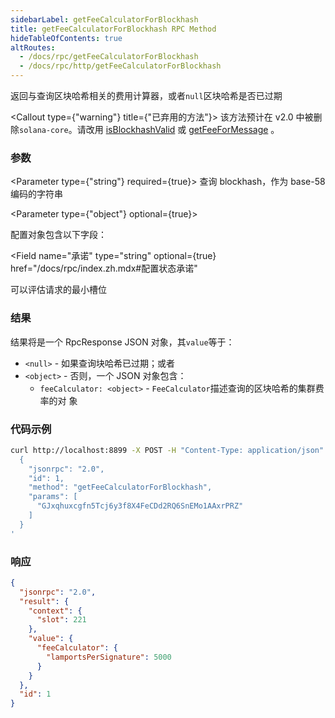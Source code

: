 ```yaml
---
sidebarLabel: getFeeCalculatorForBlockhash
title: getFeeCalculatorForBlockhash RPC Method
hideTableOfContents: true
altRoutes:
  - /docs/rpc/getFeeCalculatorForBlockhash
  - /docs/rpc/http/getFeeCalculatorForBlockhash
---
```


返回与查询区块哈希相关的费用计算器，或者`null`区块哈希是否已过期

<Callout type={"warning"} title={"已弃用的方法"}>
  该方法预计在 v2.0 中被删除`solana-core`。请改用
  [isBlockhashValid](/docs/rpc/http/isBlockhashValid) 或
  [getFeeForMessage](/docs/rpc/http/getFeeForMessage) 。
</Callout>

<DocSideBySide>

<DocLeftSide>

### 参数

<Parameter type={"string"} required={true}>
  查询 blockhash，作为 base-58 编码的字符串
</Parameter>

<Parameter type={"object"} optional={true}>

配置对象包含以下字段：

<Field
  name="承诺"
  type="string"
  optional={true}
  href="/docs/rpc/index.zh.mdx#配置状态承诺"
></Field>

<Field name="minContextSlot" type="number" optional={true}>
  可以评估请求的最小槽位
</Field>

</Parameter>

### 结果

结果将是一个 RpcResponse JSON 对象，其`value`等于：

- `<null>` - 如果查询块哈希已过期；或者
- `<object>` - 否则，一个 JSON 对象包含：
  - `feeCalculator: <object>` - `FeeCalculator`描述查询的区块哈希的集群费率的对
    象

</DocLeftSide>

<DocRightSide>

### 代码示例

```bash
curl http://localhost:8899 -X POST -H "Content-Type: application/json" -d '
  {
    "jsonrpc": "2.0",
    "id": 1,
    "method": "getFeeCalculatorForBlockhash",
    "params": [
      "GJxqhuxcgfn5Tcj6y3f8X4FeCDd2RQ6SnEMo1AAxrPRZ"
    ]
  }
'
```

### 响应

```json
{
  "jsonrpc": "2.0",
  "result": {
    "context": {
      "slot": 221
    },
    "value": {
      "feeCalculator": {
        "lamportsPerSignature": 5000
      }
    }
  },
  "id": 1
}
```

</DocRightSide>
</DocSideBySide>
